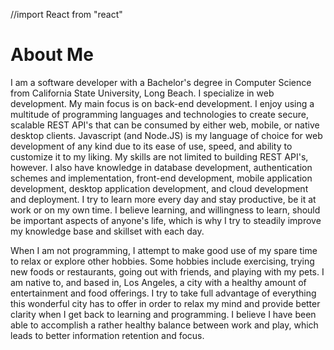 //import React from "react"


<Layout>
<SEO title="About" />
<div className='about-me-section'>

# About Me

I am a software developer with a Bachelor's degree in Computer Science from California State University, Long Beach. I specialize in web development. My main focus is on back-end development. I enjoy using a multitude of programming languages and technologies to create secure, scalable REST API's that can be consumed by either web, mobile, or native desktop clients. Javascript (and Node.JS) is my language of choice for web development of any kind due to its ease of use, speed, and ability to customize it to my liking. My skills are not limited to building REST API's, however. I also have knowledge in database development, authentication schemes and implementation, front-end development, mobile application development, desktop application development, and cloud development and deployment. I try to learn more every day and stay productive, be it at work or on my own time. I believe learning, and willingness to learn, should be important aspects of anyone's life, which is why I try to steadily improve my knowledge base and skillset with each day.

When I am not programming, I attempt to make good use of my spare time to relax or explore other hobbies. Some hobbies include exercising, trying new foods or restaurants, going out with friends, and playing with my pets. I am native to, and based in, Los Angeles, a city with a healthy amount of entertainment and food offerings. I try to take full advantage of everything this wonderful city has to offer in order to relax my mind and provide better clarity when I get back to learning and programming. I believe I have been able to accomplish a rather healthy balance between work and play, which leads to better information retention and focus.

</div>

<Skills />
</Layout>